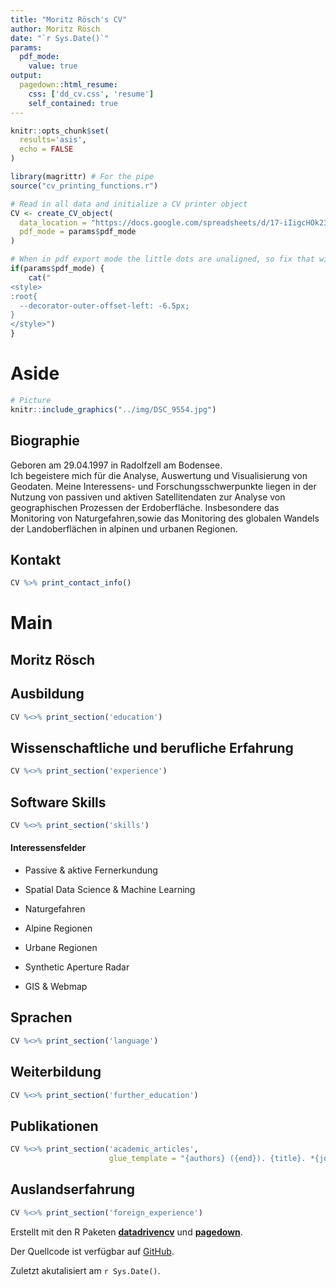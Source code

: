 ```yaml
---
title: "Moritz Rösch's CV"
author: Moritz Rösch
date: "`r Sys.Date()`"
params:
  pdf_mode:
    value: true
output:
  pagedown::html_resume:
    css: ['dd_cv.css', 'resume']
    self_contained: true
---
```


```r
knitr::opts_chunk$set(
  results='asis', 
  echo = FALSE
)

library(magrittr) # For the pipe
source("cv_printing_functions.r")

# Read in all data and initialize a CV printer object
CV <- create_CV_object(
  data_location = "https://docs.google.com/spreadsheets/d/17-iIigcHOk23r3Ki566MthMHw0o5GXdRyXkeIrvjbz0/edit#gid=917338460",  
  pdf_mode = params$pdf_mode
)

```


```r
# When in pdf export mode the little dots are unaligned, so fix that with some conditional CSS.
if(params$pdf_mode) {
    cat("
<style>
:root{
  --decorator-outer-offset-left: -6.5px;
}
</style>")
}
```


Aside
================================================================================

```r
# Picture
knitr::include_graphics("../img/DSC_9554.jpg")
```


Biographie {#bio}
----------------------------------------------------------------------------------

Geboren am 29.04.1997 in Radolfzell am Bodensee.<br/>
Ich begeistere mich für die Analyse, Auswertung und Visualisierung von Geodaten. Meine Interessens- und Forschungsschwerpunkte liegen in der Nutzung von passiven und aktiven Satellitendaten zur Analyse von geographischen Prozessen der Erdoberfläche. Insbesondere das Monitoring von Naturgefahren,sowie das Monitoring des globalen Wandels der Landoberflächen in alpinen und urbanen Regionen.


  Kontakt {#contact}
--------------------------------------------------------------------------------

```r
CV %>% print_contact_info()
```



Main
================================================================================

Moritz Rösch {#title}
--------------------------------------------------------------------------------


Ausbildung {data-icon=graduation-cap data-concise=true}
--------------------------------------------------------------------------------

```r
CV %<>% print_section('education')
```



Wissenschaftliche und berufliche Erfahrung {data-icon=suitcase}
--------------------------------------------------------------------------------


```r
CV %<>% print_section('experience')
```


Software Skills {data-icon=laptop}
--------------------------------------------------------------------------------

```r
CV %<>% print_section('skills')
```

::: aside
#### <i class="fas fa-search-plus"></i> Interessensfelder

- Passive & aktive Fernerkundung

- Spatial Data Science & Machine Learning

- Naturgefahren

- Alpine Regionen

- Urbane Regionen

- Synthetic Aperture Radar

- GIS & Webmap
:::

Sprachen {data-icon=language}
--------------------------------------------------------------------------------

```r
CV %<>% print_section('language')
```


Weiterbildung {data-icon=university}
--------------------------------------------------------------------------------

```r
CV %<>% print_section('further_education')
```


Publikationen {data-icon=book}
--------------------------------------------------------------------------------

```r
CV %<>% print_section('academic_articles',
                      glue_template = "{authors} ({end}). {title}. *{journal}*. {doi} \n\n\n")
```


Auslandserfahrung {data-icon=globe}
--------------------------------------------------------------------------------

```r
CV %<>% print_section('foreign_experience')
```



:::aside
Erstellt mit den R Paketen [**datadrivencv**](https://github.com/nstrayer/datadrivencv) und [**pagedown**](https://github.com/rstudio/pagedown). 

Der Quellcode ist verfügbar auf [GitHub](https://github.com/moritzroesch/automated-cv).

Zuletzt akutalisiert am `r Sys.Date()`.
:::